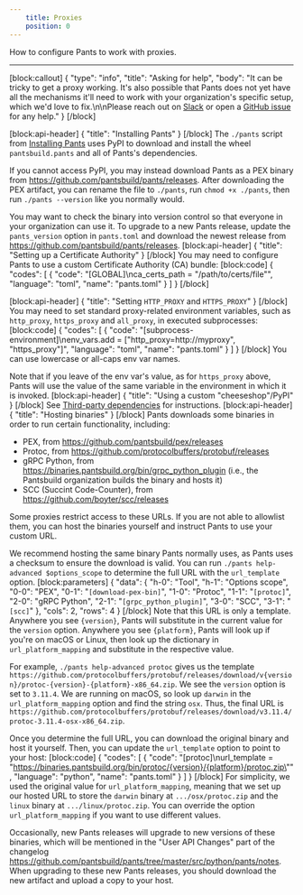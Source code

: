 ```yaml
---
    title: Proxies
    position: 0
---
```


How to configure Pants to work with proxies.

---

[block:callout]
{
"type": "info",
"title": "Asking for help",
"body": "It can be tricky to get a proxy working. It's also possible that Pants does not yet have all the mechanisms it'll need to work with your organization's specific setup, which we'd love to fix.\n\nPlease reach out on [Slack](/community/members) or open a [GitHub issue](https://github.com/pantsbuild/pants/issues) for any help."
}
[/block]

[block:api-header]
{
"title": "Installing Pants"
}
[/block]
The `./pants` script from [Installing Pants](../../learn-about-pants/getting-started/installing-pants.mdx) uses PyPI to download and install the wheel `pantsbuild.pants` and all of Pants's dependencies.

If you cannot access PyPI, you may instead download Pants as a PEX binary from https://github.com/pantsbuild/pants/releases. After downloading the PEX artifact, you can rename the file to `./pants`, run `chmod +x ./pants`, then run `./pants --version` like you normally would.

You may want to check the binary into version control so that everyone in your organization can use it. To upgrade to a new Pants release, update the `pants_version` option in `pants.toml` and download the newest release from https://github.com/pantsbuild/pants/releases.
[block:api-header]
{
"title": "Setting up a Certificate Authority"
}
[/block]
You may need to configure Pants to use a custom Certificate Authority (CA) bundle:
[block:code]
{
"codes": [
{
"code": "[GLOBAL]\nca_certs_path = \"/path/to/certs/file\"",
"language": "toml",
"name": "pants.toml"
}
]
}
[/block]

[block:api-header]
{
"title": "Setting `HTTP_PROXY` and `HTTPS_PROXY`"
}
[/block]
You may need to set standard proxy-related environment variables, such as `http_proxy`, `https_proxy` and `all_proxy`, in executed subprocesses:
[block:code]
{
"codes": [
{
"code": "[subprocess-environment]\nenv_vars.add = [\"http_proxy=http://myproxy\", \"https_proxy\"]",
"language": "toml",
"name": "pants.toml"
}
]
}
[/block]
You can use lowercase or all-caps env var names.

Note that if you leave of the env var's value, as for `https_proxy` above, Pants will use the value of the same variable in the environment in which it is invoked.
[block:api-header]
{
"title": "Using a custom \"cheeseshop\"/PyPI"
}
[/block]
See [Third-party dependencies](../../python/overview/third-party-dependencies.mdx#using-custom-repositories) for instructions.
[block:api-header]
{
"title": "Hosting binaries"
}
[/block]
Pants downloads some binaries in order to run certain functionality, including:

- PEX, from https://github.com/pantsbuild/pex/releases
- Protoc, from https://github.com/protocolbuffers/protobuf/releases
- gRPC Python, from https://binaries.pantsbuild.org/bin/grpc_python_plugin (i.e., the Pantsbuild organization builds the binary and hosts it)
- SCC (Succint Code-Counter), from https://github.com/boyter/scc/releases

Some proxies restrict access to these URLs. If you are not able to allowlist them, you can host the binaries yourself and instruct Pants to use your custom URL.

We recommend hosting the same binary Pants normally uses, as Pants uses a checksum to ensure the download is valid. You can run `./pants help-advanced $options_scope` to determine the full URL with the `url_template` option.
[block:parameters]
{
"data": {
"h-0": "Tool",
"h-1": "Options scope",
"0-0": "PEX",
"0-1": "`[download-pex-bin]`",
"1-0": "Protoc",
"1-1": "`[protoc]`",
"2-0": "gRPC Python",
"2-1": "`[grpc_python_plugin]`",
"3-0": "SCC",
"3-1": "`[scc]`"
},
"cols": 2,
"rows": 4
}
[/block]
Note that this URL is only a template. Anywhere you see `{version}`, Pants will substitute in the current value for the `version` option. Anywhere you see `{platform}`, Pants will look up if you're on macOS or Linux, then look up the dictionary in `url_platform_mapping` and substitute in the respective value.

For example, `./pants help-advanced protoc` gives us the template `https://github.com/protocolbuffers/protobuf/releases/download/v{version}/protoc-{version}-{platform}-x86_64.zip`. We see the `version` option is set to `3.11.4`. We are running on macOS, so look up `darwin` in the `url_platform_mapping` option and find the string `osx`. Thus, the final URL is `https://github.com/protocolbuffers/protobuf/releases/download/v3.11.4/protoc-3.11.4-osx-x86_64.zip`.

Once you determine the full URL, you can download the original binary and host it yourself. Then, you can update the `url_template` option to point to your host:
[block:code]
{
"codes": [
{
"code": "[protoc]\nurl_template = \"https://binaries.pantsbuild.org/bin/protoc/{version}/{platform}/protoc.zip\"",
"language": "python",
"name": "pants.toml"
}
]
}
[/block]
For simplicity, we used the original value for `url_platform_mapping`, meaning that we set up our hosted URL to store the `darwin` binary at `.../osx/protoc.zip` and the `linux` binary at `.../linux/protoc.zip`. You can override the option `url_platform_mapping` if you want to use different values.

Occasionally, new Pants releases will upgrade to new versions of these binaries, which will be mentioned in the "User API Changes" part of the changelog https://github.com/pantsbuild/pants/tree/master/src/python/pants/notes. When upgrading to these new Pants releases, you should download the new artifact and upload a copy to your host.
